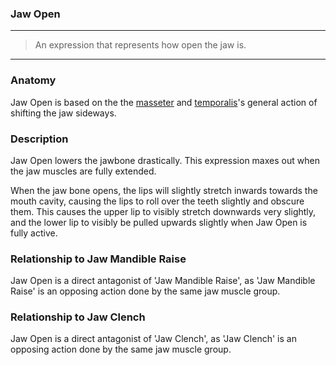 ### Jaw Open

***

> An expression that represents how 
> open the jaw is.

***

### Anatomy

Jaw Open is based on the the [masseter](https://en.wikipedia.org/wiki/Masseter_muscle) and 
[temporalis](https://en.wikipedia.org/wiki/temporalis_muscle)'s 
general action of shifting the jaw sideways.

### Description

Jaw Open lowers the jawbone drastically. This expression maxes out 
when the jaw muscles are fully extended.

When the jaw bone opens, the lips will slightly stretch inwards towards the 
mouth cavity, causing the lips to roll over the teeth slightly and obscure them. 
This causes the upper lip to visibly stretch downwards very slightly, and the lower 
lip to visibly be pulled upwards slightly when Jaw Open is fully active.

### Relationship to Jaw Mandible Raise

Jaw Open is a direct antagonist of 'Jaw Mandible Raise', as 
'Jaw Mandible Raise' is an opposing action done by the same 
jaw muscle group.

### Relationship to Jaw Clench

Jaw Open is a direct antagonist of 'Jaw Clench', as 
'Jaw Clench' is an opposing action done by the same 
jaw muscle group.
